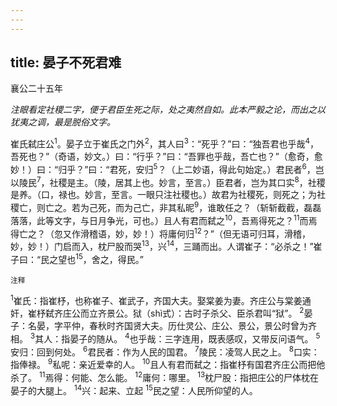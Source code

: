 ```yaml
---
---
---
```

title: 晏子不死君难
---



襄公二十五年

*注眼看定社稷二字，便于君臣生死之际，处之夷然自如。此本严毅之论，而出之以犹夷之调，最是脱俗文字。*

崔氏弑庄公<sup>1</sup>。晏子立于崔氏之门外<sup>2</sup>，其人曰<sup>3</sup>：“死乎？”曰：“独吾君也乎哉<sup>4</sup>，吾死也？”（奇语，妙文。）曰：“行乎？”曰：“吾罪也乎哉，吾亡也？”（愈奇，愈妙！）曰：“归乎？”曰：“君死，安归<sup>5</sup>？（上二妙语，得此句始定。）君民者<sup>6</sup>，岂以陵民<sup>7</sup>，社稷是主。（陵，居其上也。妙言，至言。）臣君者，岂为其口实<sup>8</sup>，社稷是养。（口，禄也。妙言，至言。一眼只注社稷也。）故君为社稷死，则死之；为社稷亡，则亡之。若为己死，而为己亡，非其私昵<sup>9</sup>，谁敢任之？（斩斩截截，磊磊落落，此等文字，与日月争光，可也。）且人有君而弑之<sup>10</sup>，吾焉得死之？<sup>11</sup>而焉得亡之？（忽又作滑稽语，妙，妙！）将庸何归<sup>12</sup>？”（但无语可归耳，滑稽，妙，妙！）门启而入，枕尸股而哭<sup>13</sup>，兴<sup>14</sup>，三踊而出。人谓崔子：“必杀之！”崔子曰：“民之望也<sup>15</sup>，舍之，得民。”

<sup>注释</sup>

<sup>1</sup>崔氏：指崔杼，也称崔子、崔武子，齐国大夫。娶棠姜为妻。齐庄公与棠姜通奸，崔杼弑齐庄公而立齐景公。狱（shì式）：古时子杀父、臣杀君叫“狱”。
<sup>2</sup>晏子：名晏，字平仲，春秋时齐国贤大夫。历仕灵公、庄公、景公，景公时曾为齐相。
<sup>3</sup>其人：指晏子的随从。
<sup>4</sup>也乎哉：三字连用，既表感叹，又带反问语气。
<sup>5</sup>安归：回到何处。
<sup>6</sup>君民者：作为人民的国君。
<sup>7</sup>陵民：凌驾人民之上。
<sup>8</sup>口实：指俸禄。
<sup>9</sup>私呢：亲近爱幸的人。
<sup>10</sup>且人有君而弑之：指崔杼有国君齐庄公而把他杀了。
<sup>11</sup>焉得：何能、怎么能。
<sup>12</sup>庸何：哪里。
<sup>13</sup>枕尸股：指把庄公的尸体枕在晏子的大腿上。
<sup>14</sup>兴：起来、立起
<sup>15</sup>民之望：人民所仰望的人。